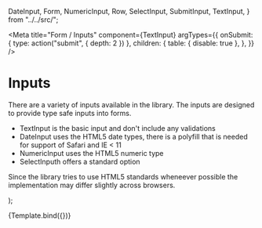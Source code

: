   DateInput,
  Form,
  NumericInput,
  Row,
  SelectInput,
  SubmitInput,
  TextInput,
} from "../../src/";

<Meta
  title="Form / Inputs"
  component={TextInput}
  argTypes={{
    onSubmit: { type: action("submit", { depth: 2 }) },
    children: {
      table: { disable: true },
    },
  }}
/>

# Inputs

There are a variety of inputs available in the library. The inputs are designed to provide type safe inputs into forms.

- TextInput is the basic input and don't include any validations
- DateInput uses the HTML5 date types, there is a polyfill that is needed for support of Safari and IE < 11
- NumericInput uses the HTML5 numeric type
- SelectInputh offers a standard option

Since the library tries to use HTML5 standards wheneever possible the implementation may differ slightly across
browsers.

  <Form {...args}>
    <Row>
      <TextInput
        name="testInput"
        placeholder="Enter some text ..."
        width="175px"
      />
    </Row>
    <Row>
      <NumericInput
        name="requiredInput"
        placeholder="Fill me out"
        required={true}
      />
    </Row>
    <Row>
      <SelectInput
        name="selectInput"
        options={[
          { value: "a", name: "Option A", testID: "value_a" },
          { value: "b", name: "Option B", testID: "value_b" },
        ]}
        width="400px"
      />
    </Row>
    <Row>
      <DateInput name="dateInput" />
    </Row>
    <Row>
      <SubmitInput name="Submit" />
    </Row>
  </Form>
);

<Story name="Inputs">{Template.bind({})}</Story>
